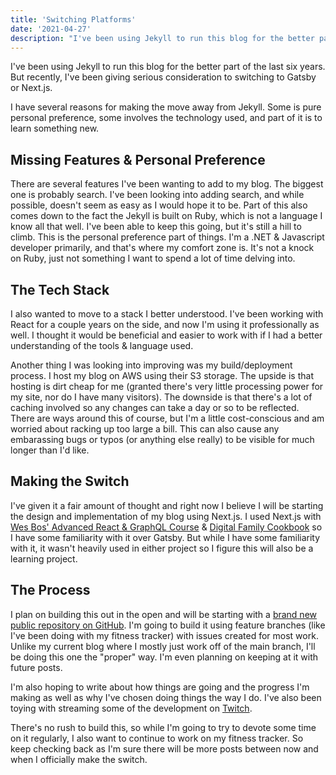 ```yaml
---
title: 'Switching Platforms'
date: '2021-04-27'
description: "I've been using Jekyll to run this blog for the better part of the last six years. But recently, I've been giving serious consideration to switching to Gatsby or Next.js."
---
```


I've been using Jekyll to run this blog for the better part of the last six years. But recently, I've been giving serious consideration to switching to Gatsby or Next.js.

I have several reasons for making the move away from Jekyll. Some is pure personal preference, some involves the technology used, and part of it is to learn something new.

## Missing Features & Personal Preference

There are several features I've been wanting to add to my blog. The biggest one is probably search. I've been looking into adding search, and while possible, doesn't seem as easy as I would hope it to be. Part of this also comes down to the fact the Jekyll is built on Ruby, which is not a language I know all that well. I've been able to keep this going, but it's still a hill to climb. This is the personal preference part of things. I'm a .NET & Javascript developer primarily, and that's where my comfort zone is. It's not a knock on Ruby, just not something I want to spend a lot of time delving into.

## The Tech Stack

I also wanted to move to a stack I better understood. I've been working with React for a couple years on the side, and now I'm using it professionally as well. I thought it would be beneficial and easier to work with if I had a better understanding of the tools & language used.

Another thing I was looking into improving was my build/deployment process. I host my blog on AWS using their S3 storage. The upside is that hosting is dirt cheap for me (granted there's very little processing power for my site, nor do I have many visitors). The downside is that there's a lot of caching involved so any changes can take a day or so to be reflected. There are ways around this of course, but I'm a little cost-conscious and am worried about racking up too large a bill. This can also cause any embarassing bugs or typos (or anything else really) to be visible for much longer than I'd like.

## Making the Switch

<PostImage src="/images/posts/2021-04-27-switching-platforms/nextjs.svg" alt="Next.js Logo" width={207} height={124} centered shadowed={false} />

I've given it a fair amount of thought and right now I believe I will be starting the design and implementation of my blog using Next.js. I used Next.js with [Wes Bos' Advanced React & GraphQL Course](https://advancedreact.com/) & [Digital Family Cookbook](https://github.com/kpwags/digitalfamilycookbook) so I have some familiarity with it over Gatsby. But while I have some familiarity with it, it wasn't heavily used in either project so I figure this will also be a learning project.

## The Process

I plan on building this out in the open and will be starting with a [brand new public repository on GitHub](https://github.com/kpwags/new.kpwags.com). I'm going to build it using feature branches (like I've been doing with my fitness tracker) with issues created for most work. Unlike my current blog where I mostly just work off of the main branch, I'll be doing this one the "proper" way. I'm even planning on keeping at it with future posts.

I'm also hoping to write about how things are going and the progress I'm making as well as why I've chosen doing things the way I do. I've also been toying with streaming some of the development on [Twitch](https://www.twitch.tv/kpwags).

There's no rush to build this, so while I'm going to try to devote some time on it regularly, I also want to continue to work on my fitness tracker. So keep checking back as I'm sure there will be more posts between now and when I officially make the switch.
